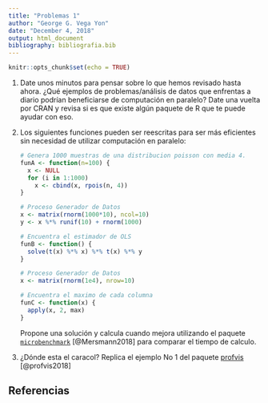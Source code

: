 ```yaml
---
title: "Problemas 1"
author: "George G. Vega Yon"
date: "December 4, 2018"
output: html_document
bibliography: bibliografia.bib
---
```


```r
knitr::opts_chunk$set(echo = TRUE)
```

1.  Date unos minutos para pensar sobre lo que hemos revisado hasta ahora. ¿Qué
    ejemplos de problemas/análisis de datos que enfrentas a diario podrían
    beneficiarse de computación en paralelo? Date una vuelta por CRAN y revisa
    si es que existe algún paquete de R que te puede ayudar con eso.

2.  Los siguientes funciones pueden ser reescritas para ser más eficientes sin
    necesidad de utilizar computación en paralelo:
    
    ```r
    # Genera 1000 muestras de una distribucion poisson con media 4.
    funA <- function(n=100) {
      x <- NULL
      for (i in 1:1000)
        x <- cbind(x, rpois(n, 4))
    }
    ```
    
    ```r
    # Proceso Generador de Datos
    x <- matrix(rnorm(1000*10), ncol=10)
    y <- x %*% runif(10) + rnorm(1000)
    
    # Encuentra el estimador de OLS
    funB <- function() {
      solve(t(x) %*% x) %*% t(x) %*% y
    }
    ```
    
    ```r
    # Proceso Generador de Datos
    x <- matrix(rnorm(1e4), nrow=10)
    
    # Encuentra el maximo de cada columna
    funC <- function(x) {
      apply(x, 2, max)
    }
    ```
    
    Propone una solución y calcula cuando mejora utilizando el paquete
    [`microbenchmark`](https://cran.r-project.org/package=microbenchmark)
    [@Mersmann2018] para comparar el tiempo de calculo.


3.  ¿Dónde esta el caracol? Replica el ejemplo No 1 del paquete
    [profvis](https://rstudio.github.io/profvis/examples.html#example-1) [@profvis2018]



<!-- funC2 <- function(x) { -->
<!--       x[cbind(max.col(t(x)), 1:ncol(x))] -->
<!--     } -->

## Referencias

